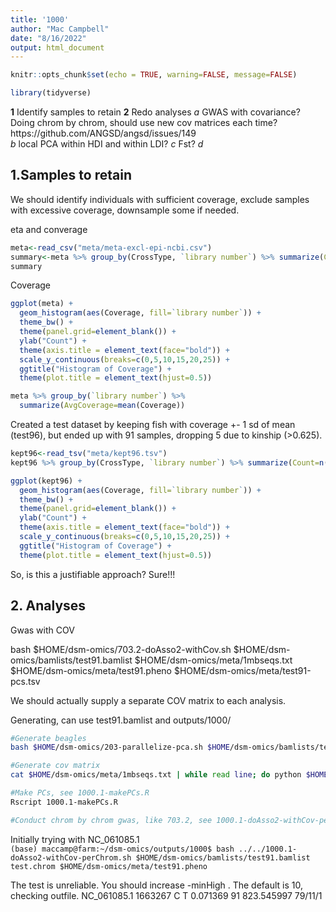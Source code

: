 ```yaml
---
title: '1000'
author: "Mac Campbell"
date: "8/16/2022"
output: html_document
---
```


```r
knitr::opts_chunk$set(echo = TRUE, warning=FALSE, message=FALSE)
```

```r
library(tidyverse)
```


__1__ Identify samples to retain
__2__ Redo analyses
        _a_ GWAS with covariance? Doing chrom by chrom, should use new cov matrices each time? https://github.com/ANGSD/angsd/issues/149    
        _b_ local PCA within HDI and within LDI?
        _c_ Fst?
        _d_
        

## 1.Samples to retain

We should identify individuals with sufficient coverage, exclude samples with excessive coverage, downsample some if needed.   

eta and converage     

```r
meta<-read_csv("meta/meta-excl-epi-ncbi.csv")
summary<-meta %>% group_by(CrossType, `library number`) %>% summarize(Count=n())
summary
```

Coverage     
```r
ggplot(meta) +
  geom_histogram(aes(Coverage, fill=`library number`)) +
  theme_bw() +
  theme(panel.grid=element_blank()) +
  ylab("Count") +
  theme(axis.title = element_text(face="bold")) +
  scale_y_continuous(breaks=c(0,5,10,15,20,25)) +
  ggtitle("Histogram of Coverage") +
  theme(plot.title = element_text(hjust=0.5))
```

```r
meta %>% group_by(`library number`) %>%
  summarize(AvgCoverage=mean(Coverage))
```

Created a test dataset by keeping fish with coverage +- 1 sd of mean (test96), but ended up with 91 samples, dropping 5 due to kinship (>0.625).    

```r
kept96<-read_tsv("meta/kept96.tsv")
kept96 %>% group_by(CrossType, `library number`) %>% summarize(Count=n())
```

```r
ggplot(kept96) +
  geom_histogram(aes(Coverage, fill=`library number`)) +
  theme_bw() +
  theme(panel.grid=element_blank()) +
  ylab("Count") +
  theme(axis.title = element_text(face="bold")) +
  scale_y_continuous(breaks=c(0,5,10,15,20,25)) +
  ggtitle("Histogram of Coverage") +
  theme(plot.title = element_text(hjust=0.5))
```

So, is this a justifiable approach? Sure!!!

## 2. Analyses
Gwas with COV

bash $HOME/dsm-omics/703.2-doAsso2-withCov.sh $HOME/dsm-omics/bamlists/test91.bamlist  $HOME/dsm-omics/meta/1mbseqs.txt  $HOME/dsm-omics/meta/test91.pheno $HOME/dsm-omics/meta/test91-pcs.tsv

We should actually supply a separate COV matrix to each analysis. 

Generating, can use test91.bamlist and outputs/1000/

```sh
#Generate beagles
bash $HOME/dsm-omics/203-parallelize-pca.sh $HOME/dsm-omics/bamlists/test91.bamlist $HOME/dsm-omics/meta/1mbseqs.txt

#Generate cov matrix
cat $HOME/dsm-omics/meta/1mbseqs.txt | while read line; do python $HOME/pcangsd/pcangsd.py -beagle $line-pca.beagle.gz -o $line -threads 10 > $line.stdout 2> $line.stderr; done;

#Make PCs, see 1000.1-makePCs.R
Rscript 1000.1-makePCs.R

#Conduct chrom by chrom gwas, like 703.2, see 1000.1-doAsso2-withCov-perChr.sh. This is using the first three PCs as covariates
```



Initially trying with NC_061085.1    
`(base) maccamp@farm:~/dsm-omics/outputs/1000$ bash ../../1000.1-doAsso2-withCov-perChrom.sh $HOME/dsm-omics/bamlists/test91.bamlist test.chrom $HOME/dsm-omics/meta/test91.pheno `

The test is unreliable. You should increase -minHigh . The default is 10, checking outfile. 
NC_061085.1	1663267	C	T	0.071369	91	823.545997	79/11/1
